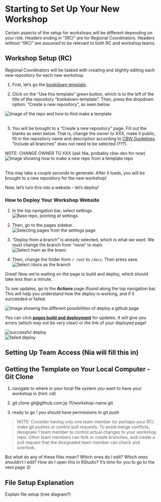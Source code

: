 # Starting to Set Up Your **New** Workshop

Certain aspects of the setup for workshops will be different depending on your role. Headers ending in "(RC)" are for Regional Coordinators. Headers without "(RC)" are assumed to be relevant to both RC and workshop teams.

## Workshop Setup (RC)

Regional Coordinators will be tasked with creating and slightly editing each new repository for each new workshop.

1. First, let's go the [bookdown template](https://github.com/cbw-dev/bookdown-template). 

2. Click on the "Use this template" green button, which is to the left of the title of the repository "bookdown-template". Then, press the dropdown option: "Create a new repository", as seen below.

![Image of the repo and how to find make a template](img/template/make-a-template.png)\
<br> <!-- enforces a space after the image -->

3. You will be brought to a "Create a new repository" page. Fill out the blanks as seen below. That is, change the owner to XXX, make it public, fill in the repository name and description according to [CBW Guidelines](). <br>"Include all branches" does not need to be selected (???).

NOTE: CHANGE OWNER TO XXX (ask Nia, probably cbw-dev for now)
![Image showing how to make a new repo from a template repo](img/template/make-new-repo.png)\
<br>

This may take a couple seconds to generate. After it loads, you will be brought to a new repository for the new workshop!

Now, let's turn this into a website - let's deploy!

### How to Deploy Your Workshop Website

1. In the top navigation bar, select settings.
![Base repo, pointing at settings](img/git-instruct/github-settings.png)

2. Then, go to the pages sidebar.
![Selecting pages from the settings page](img/git-instruct/github-select-pages.png)

3. "Deploy from a branch" is already selected, which is what we want. We must change the branch from "none" to main.
![Select main as the branc](img/git-instruct/github-deploy-main.png)

4. Then, change the folder from `/ root` to `/docs`. Then press save.
![Select /docs as the branch](img/git-instruct/github-deploy-docs.png)\

Great! Now we're waiting on the page to build and deploy, which should take less than a minute.

To see updates, go to the **Actions** page (found along the top navigation bar. This will help you understand how the deploy is working, and if it succeeded or failed.

![Image showing the different possibilities of deploy a github page](img/git-instruct/github-pages-actions-explained.png)\

You can click <u>**pages build and deployment**</u> for updates. It will give you errors (which may not be very clear) or the link of your deployed page!

![successful deploy](img/git-instruct/successful-deploy.png)\
![failed deploy](img/git-instruct/failed-deploy.png)\

## Setting Up Team Access (Nia will fill this in)

## Getting the Template on Your Local Computer - Git Clone

1. navigate to where in your local file system you want to have your workshop in (hint: cd)

2. git clone git@github.com:jq-11/workshop-name.git

3. ready to go ! you should have permissions to git push

>NOTE: Consider having only one team member (or perhaps your RC) make git pushes or control pull requests. To avoid merge conflicts, designate 1 team member to control actual changes to your workshop repo. Other team members can fork or create branches, and create a pull request that the designated team member can check and overlook.

But what do any of these files mean? Which ones do I edit? Which ones shouldn't I edit? How do I open this in RStudio? It's time for you to go to the next page :D

## File Setup Explanation

Explain file setup (tree diagram?)
